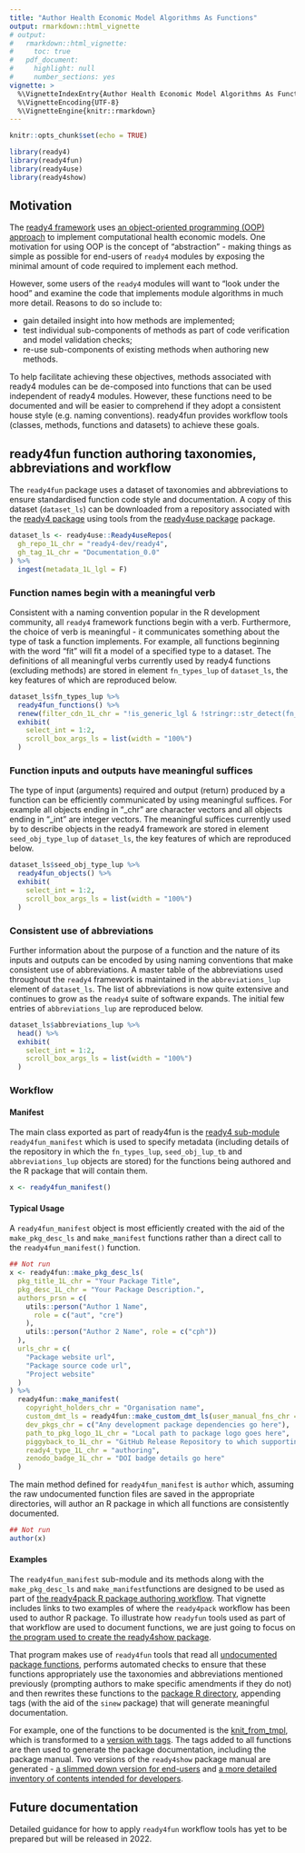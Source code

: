 ```yaml
---
title: "Author Health Economic Model Algorithms As Functions"
output: rmarkdown::html_vignette
# output: 
#   rmarkdown::html_vignette:
#     toc: true
#   pdf_document:
#     highlight: null
#     number_sections: yes
vignette: >
  %\VignetteIndexEntry{Author Health Economic Model Algorithms As Functions}
  %\VignetteEncoding{UTF-8}
  %\VignetteEngine{knitr::rmarkdown}
---
```

```r
knitr::opts_chunk$set(echo = TRUE)
```
```r
library(ready4)
library(ready4fun)
library(ready4use)
library(ready4show)
```

## Motivation

The [ready4 framework](https://www.ready4-dev.com/) uses [an object-oriented programming (OOP) approach](https://ready4-dev.github.io/ready4class/articles/V_01.html) to implement computational health economic models. One motivation for using OOP is the concept of "abstraction" - making things as simple as possible for end-users of `ready4` modules by exposing the minimal amount of code required to implement each method.

However, some users of the `ready4` modules will want to "look under the hood" and examine the code that implements module algorithms in much more detail. Reasons to do so include to:

 - gain detailed insight into how methods are implemented;
 - test individual sub-components of methods as part of code verification and model validation checks;
 - re-use sub-components of existing methods when authoring new methods.

To help facilitate achieving these objectives, methods associated with ready4 modules can be de-composed into functions that can be used independent of ready4 modules. However, these functions need to be documented and will be easier to comprehend if they adopt a consistent house style (e.g. naming conventions). ready4fun provides workflow tools (classes, methods, functions and datasets) to achieve these goals.

## ready4fun function authoring taxonomies, abbreviations and workflow

The `ready4fun` package uses a dataset of taxonomies and abbreviations to ensure standardised function code style and documentation. A copy of this dataset (`dataset_ls`) can be downloaded from a repository associated with the [ready4 package](https://ready4-dev.github.io/ready4/) using tools from the [ready4use package](https://ready4-dev.github.io/ready4use/) package.

```r
dataset_ls <- ready4use::Ready4useRepos(
  gh_repo_1L_chr = "ready4-dev/ready4",
  gh_tag_1L_chr = "Documentation_0.0"
) %>%
  ingest(metadata_1L_lgl = F)
```

### Function names begin with a meaningful verb

Consistent with a naming convention popular in the R development community, all `ready4` framework functions begin with a verb. Furthermore, the choice of verb is meaningful - it communicates something about the type of task a function implements. For example, all functions beginning with the word "fit" will fit a model of a specified type to a dataset. The definitions of all meaningful verbs currently used by ready4 functions (excluding methods) are stored in element `fn_types_lup` of `dataset_ls`, the key features of which are reproduced below.

```r
dataset_ls$fn_types_lup %>%
  ready4fun_functions() %>%
  renew(filter_cdn_1L_chr = "!is_generic_lgl & !stringr::str_detect(fn_type_nm_chr, pattern = ' ')") %>%
  exhibit(
    select_int = 1:2,
    scroll_box_args_ls = list(width = "100%")
  )
```

### Function inputs and outputs have meaningful suffices

The type of input (arguments) required and output (return) produced by a function can be efficiently communicated by using meaningful suffices. For example all objects ending in "_chr" are character vectors and all objects ending in "_int" are integer vectors. The meaningful suffices currently used by to describe objects in the ready4 framework are stored in element `seed_obj_type_lup` of `dataset_ls`, the key features of which are reproduced below.

```r
dataset_ls$seed_obj_type_lup %>%
  ready4fun_objects() %>%
  exhibit(
    select_int = 1:2,
    scroll_box_args_ls = list(width = "100%")
  )
```

### Consistent use of abbreviations

Further information about the purpose of a function and the nature of its inputs and outputs can be encoded by using naming conventions that make consistent use of abbreviations. A master table of the abbreviations used throughout the `ready4` framework is maintained in the `abbreviations_lup` element of `dataset_ls`. The list of abbreviations is now quite extensive and continues to grow as the `ready4` suite of software expands. The initial few entries of `abbreviations_lup` are reproduced below.

```r
dataset_ls$abbreviations_lup %>%
  head() %>%
  exhibit(
    select_int = 1:2,
    scroll_box_args_ls = list(width = "100%")
  )
```

### Workflow

#### Manifest
The main class exported as part of ready4fun is the [ready4 sub-module](https://ready4-dev.github.io/ready4/articles/V_01.html) `ready4fun_manifest` which is used to specify metadata (including details of the repository in which the `fn_types_lup`, `seed_obj_lup_tb` and `abbreviations_lup` objects are stored) for the functions being authored and the R package that will contain them. 

```r
x <- ready4fun_manifest()
```

#### Typical Usage
A `ready4fun_manifest` object is most efficiently created with the aid of the `make_pkg_desc_ls` and `make_manifest` functions rather than a direct call to the `ready4fun_manifest()` function.

```r
## Not run
x <- ready4fun::make_pkg_desc_ls(
  pkg_title_1L_chr = "Your Package Title",
  pkg_desc_1L_chr = "Your Package Description.",
  authors_prsn = c(
    utils::person("Author 1 Name",
      role = c("aut", "cre")
    ),
    utils::person("Author 2 Name", role = c("cph"))
  ),
  urls_chr = c(
    "Package website url",
    "Package source code url",
    "Project website"
  )
) %>%
  ready4fun::make_manifest(
    copyright_holders_chr = "Organisation name",
    custom_dmt_ls = ready4fun::make_custom_dmt_ls(user_manual_fns_chr = c("Functions to be included in main user manual are itemised here")),
    dev_pkgs_chr = c("Any development package dependencies go here"),
    path_to_pkg_logo_1L_chr = "Local path to package logo goes here",
    piggyback_to_1L_chr = "GitHub Release Repository to which supporting files will be uploaded",
    ready4_type_1L_chr = "authoring",
    zenodo_badge_1L_chr = "DOI badge details go here"
  )
```

The main method defined for `ready4fun_manifest` is `author` which, assuming the raw undocumented function files are saved in the appropriate directories, will author an R package in which all functions are consistently documented.

```r
## Not run
author(x)
```

#### Examples
The `ready4fun_manifest` sub-module and its methods along with the `make_pkg_desc_ls` and `make_manifest`functions are designed to be used as part of [the ready4pack R package authoring workflow](https://ready4-dev.github.io/ready4pack/articles/V_01.html). That vignette includes links to two examples of where the `ready4pack` workflow has been used to author R package. To illustrate how `readyfun` tools used as part of that workflow are used to document functions, we are just going to focus on [the program used to create the ready4show package](https://github.com/ready4-dev/ready4show/blob/main/data-raw/DATASET.R).

That program makes use of `ready4fun` tools that read all [undocumented package functions](https://github.com/ready4-dev/ready4show/tree/main/data-raw/fns), performs automated checks to ensure that these functions appropriately use the taxonomies and abbreviations mentioned previously (prompting authors to make specific amendments if they do not) and then rewrites these functions to the [package R directory](https://github.com/ready4-dev/ready4show/tree/main/R), appending tags (with the aid of the `sinew` package) that will generate meaningful documentation. 

For example, one of the functions to be documented is the [knit_from_tmpl](https://github.com/ready4-dev/ready4show/blob/main/data-raw/fns/knit.R), which is transformed to a [version with tags](https://github.com/ready4-dev/ready4show/blob/main/R/fn_knit.R). The tags added to all functions are then used to generate the package documentation, including the package manual. Two versions of the `ready4show` package manual are generated - [a slimmed down version for end-users](https://github.com/ready4-dev/ready4show/releases/download/Documentation_0.0/ready4show_User.pdf) and [a more detailed inventory of contents intended for developers](https://github.com/ready4-dev/ready4show/releases/download/Documentation_0.0/ready4show_Developer.pdf).


## Future documentation

Detailed guidance for how to apply `ready4fun` workflow tools has yet to be prepared but will be released in 2022.
